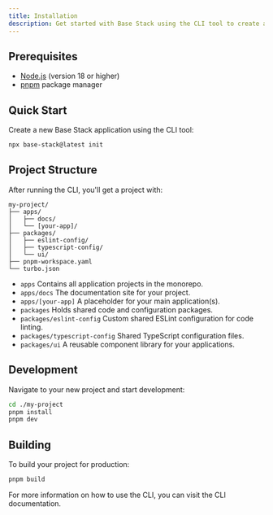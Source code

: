 ```yaml
---
title: Installation
description: Get started with Base Stack using the CLI tool to create a new project
---
```


## Prerequisites

- [Node.js](https://nodejs.org/) (version 18 or higher)
- [pnpm](https://pnpm.io/) package manager

## Quick Start

Create a new Base Stack application using the CLI tool:

```bash
npx base-stack@latest init
```

## Project Structure

After running the CLI, you'll get a project with:

```text
my-project/
├── apps/
│   ├── docs/ 
│   └── [your-app]/  
├── packages/
│   ├── eslint-config/
│   ├── typescript-config/
│   └── ui/           
├── pnpm-workspace.yaml
└── turbo.json
```
- `apps` Contains all application projects in the monorepo.
- `apps/docs` The documentation site for your project.
- `apps/[your-app]` A placeholder for your main application(s).
- `packages` Holds shared code and configuration packages.
- `packages/eslint-config` Custom shared ESLint configuration for code linting.
- `packages/typescript-config` Shared TypeScript configuration files.
- `packages/ui` A reusable component library for your applications.

## Development

Navigate to your new project and start development:

```bash
cd ./my-project
pnpm install
pnpm dev
```

## Building

To build your project for production:

```bash
pnpm build
```

For more information on how to use the CLI, you can visit the <Link href="/docs/guide/cli">CLI documentation</Link>.